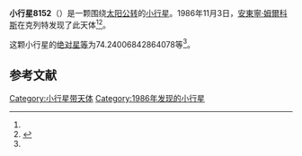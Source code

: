 {{Infobox planet
| bgcolour = #FFFFC0
| name = 8152
| symbol = 
| image = 
| caption = 
| discovery = yes
| discovery_ref = 
| discoverer = [[安東寧·姆爾科斯|安東寧·姆爾科斯]]
| discovery_site = [[克列特|克列特]] 
| discovered = 1986年11月3日
| designations = yes
| mp_name = 
| named_after = 
| alt_names = 1986 VY/ 1962 CC1 / 1975 TC1 / 1991 AP
| mp_category = [[主带小行星|主带小行星]]
| orbit_ref = <ref name="a">[http://ssd.jpl.nasa.gov/sbdb.cgi?sstr=8152 8152] {{Wayback|url=http://ssd.jpl.nasa.gov/sbdb.cgi?sstr=8152 |date=20210717063723 }}，小行星數據庫瀏覽器（JPL Small-Body Database Browser）－[[美国国家航空航天局|美国国家航空航天局]]喷气推进实验室</ref>
| epoch = 2456400.5 (2013年4月18日更新)
| aphelion = {{convert|2.880035761073513|AU|km|3|abbr=on|lk=out}}
| perihelion = {{convert|1.836133238851257|AU|km|3|abbr=on}}
| semimajor = {{convert|2.358084499962385|AU|km|3|abbr=on}}
| eccentricity = 0.221345444
| period = 1322.627269 [[日|日]]<br />3.62[[儒略年|儒略年]]
| avg_speed = 
| inclination = 3.989360171459098
| asc_node = 338.1175688365032
| mean_anomaly = 
| arg_peri = 74.24006842864078
| satellites = 
| physical_characteristics = yes
| dimensions = 
| mass = 
| density = 
| surface_grav = 
| escape_velocity = 
| sidereal_day = 
| axial_tilt = 
| pole_ecliptic_lat = 
| pole_ecliptic_lon = 
| albedo = 
| temperatures= 
| temp_name1 = 
| mean_temp_1 = 
| max_temp_1 = 
| temp_name2 = 
| max_temp_2 = 
| spectral_type = 
| abs_magnitude = 74.24006842864078
}}

'''小行星8152'''（{{lang-en|8152}}）是一颗围绕[[太阳|太阳]][[公转|公转]]的[[小行星|小行星]]。1986年11月3日，[[安東寧·姆爾科斯|安東寧·姆爾科斯]]在克列特发现了此天体<ref name="a" /><ref>{{cite news|title=小行星列表|url=http://cfa-www.harvard.edu/iau/lists/NumberedMPs.txt|accessdate=2013-07-08|newspaper=哈佛大学|archive-date=2008-05-17|archive-url=https://web.archive.org/web/20080517010638/http://cfa-www.harvard.edu/iau/lists/NumberedMPs.txt|dead-url=no}}</ref>。

这颗小行星的[[绝对星等|绝对星等]]为74.24006842864078等<ref name="a" />。

==参考文献==
{{reflist}}
{{Minor Planet Number|[[小行星8151|小行星8151]]|[[小行星8153|小行星8153]]}}

{{小天体}}

[[Category:小行星带天体|Category:小行星带天体]]
[[Category:1986年发现的小行星|Category:1986年发现的小行星]]

{{asteroid-stub}}